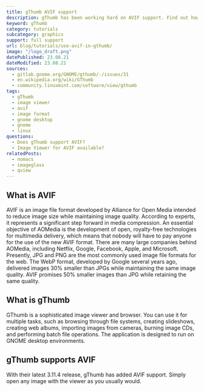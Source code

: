 ```yaml
---
title: gThumb AVIF support
description: gThumb has been working hard on AVIF support. Find out how you can use AVIF images in gThumb.
keyword: gThumb
category: tutorials
subcategory: graphics
support: full support
url: blog/tutorials/use-avif-in-gthumb/
image: "/logo_draft.png"
datePublished: 23.08.21
dateModified: 23.08.21
sources:
  - gitlab.gnome.org/GNOME/gthumb/-/issues/31
  - en.wikipedia.org/wiki/GThumb
  - community.linuxmint.com/software/view/gthumb
tags:
  - gThumb
  - image viewer
  - avif
  - image format
  - gnome desktop
  - gnome
  - linux
questions:
  - Does gThumb support AVIF?
  - Image Viewer for AVIF available?
relatedPosts:
  - nomacs
  - imageglass
  - qview
---
```


## What is AVIF

AVIF is an image file format developed by Alliance for Open Media intended to reduce image size while maintaining image quality. According to experts, it represents a significant step forward in media compression. An essential objective of AOMedia is the development of open, royalty-free technologies for multimedia delivery, which means that nobody will have to pay anyone for the use of the new AVIF format. There are many large companies behind AOMedia, including Netflix, Google, Facebook, Apple, and Microsoft. Presently, JPG and PNG are the most commonly used image file formats for the web. The WebP format, developed by Google several years ago, delivered images 30% smaller than JPGs while maintaining the same image quality. AVIF promises 50% smaller images than JPG while retaining the same quality.

## What is gThumb

GThumb is a sophisticated image viewer and browser. You can use it for multiple tasks, such as browsing through file systems, creating slideshows, creating web albums, importing images from cameras, burning image CDs, and performing batch file operations. The application is designed to run on GNOME desktop environments.

## gThumb supports AVIF

With their latest 3.11.4 release, gThumb has added AVIF support. Simply open any image with the viewer as you usually would.
